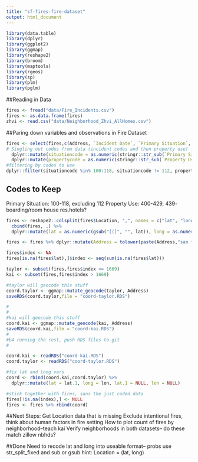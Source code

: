 ```yaml
---
title: "sf-fires-fire-dataset"
output: html_document
---
```


```r
library(data.table)
library(dplyr)
library(ggplot2)
library(ggmap)
library(reshape2)
library(broom)
library(maptools)
library(rgeos)
library(sp)
library(plm)
library(pglm)
```

##Reading in Data
```r
fires <- fread("data/Fire_Incidents.csv")
fires <- as.data.frame(fires)
zhvi <- read.csv("data/Neighborhood_Zhvi_AllHomes.csv")
```

##Paring down variables and observations in Fire Dataset
```r
fires <- select(fires,c(Address, `Incident Date`, `Primary Situation`, Zipcode, `Estimated Property Loss`, `Property Use`, `Ignition Cause`, `Heat Source`, `Human Factors Associated with Ignition`, `Structure Type`, `Structure Status`, `Detectors Present`:`Location`)) %>%
# Singling out codes from data (incident codes and then property use)
  dplyr::mutate(situationcode = as.numeric(stringr::str_sub(`Primary Situation`, start = 1, end = 3))) %>%
  dplyr::mutate(propertycode = as.numeric(stringr::str_sub(`Property Use`, start = 1, end = 3))) %>%
#filtering by codes to use
dplyr::filter(situationcode %in% 100:118, situationcode != 112, propertycode %in% 400:429)
```
## Codes to Keep
Primary Situation: 100-118, excluding 112
Property Use: 400-429, 439- boarding/room house res.hotels?

```r
fires <- reshape2::colsplit(fires$Location, ",", names = c("lat", "long"))%>%
  cbind(fires, .) %>%
  dplyr::mutate(lat = as.numeric(gsub("[(]", "", lat)), long = as.numeric(gsub("[)]", "", long)))

```


```r
fires <- fires %>% dplyr::mutate(Address = tolower(paste(Address,"san francisco", sep = ", ")))

fires$index <- NA
fires[is.na(fires$lat),]$index <- seq(sum(is.na(fires$lat)))

taylor <- subset(fires,fires$index <= 1669)
kai <- subset(fires,fires$index > 1669)
```

```r
#taylor will geocode this stuff
coord.taylor <- ggmap::mutate_geocode(taylor, Address)
saveRDS(coord.taylor,file = "coord-taylor.RDS")
```

```r
#
#
#kai will geocode this stuff
coord.kai <- ggmap::mutate_geocode(kai, Address)
saveRDS(coord.kai,file = "coord-kai.RDS")
#
#b4 running the rest, push RDS files to git
#
```

```r
coord.kai <- readRDS("coord-kai.RDS")
coord.taylor <- readRDS("coord-taylor.RDS")

#fix lat and long vars
coord <- rbind(coord.kai,coord.taylor) %>%
  dplyr::mutate(lat = lat.1, long = lon, lat.1 = NULL, lon = NULL)

#stick together with fires, sans the just coded data
fires[!is.na(index),] <- NULL
fires <- fires %>% rbind(coord) 
```

##Next Steps:
Get Location data that is missing
Exclude intentional fires, think about human factors in fire setting
How to plot count of fires by neighborhood--teach kai
Verify neighborhoods in both datasets-- do these match zillow nbhds?

##Done
Need to recode lat and long into useable format-- probs use str_split_fixed and sub or gsub hint: Location = (lat, long) 
